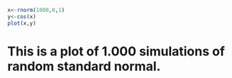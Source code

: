 ```r
x<-rnorm(1000,0,1)
y<-cos(x)
plot(x,y)
```
# This is a plot of 1.000 simulations of random standard normal. 